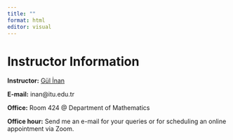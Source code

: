 ```yaml
---
title: ""
format: html
editor: visual
---
```


# Instructor Information

**Instructor:** [Gül İnan](https://gulinan.github.io/)

**E-mail:** inan@itu.edu.tr

**Office:** Room 424 @ Department of Mathematics

**Office hour:** Send me an e-mail for your queries or for scheduling
an online appointment via Zoom.